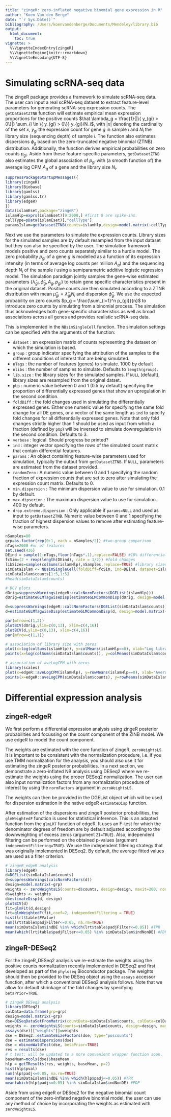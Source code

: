```yaml
---
title: "zingeR: zero-inflated negative binomial gene expression in R"
author: "Koen Van den Berge"
date: "`r Sys.Date()`"
bibliography: /Users/koenvandenberge/Documents/Mendeley/library.bib
output:
  html_document:
    toc: true
vignette: >
  %\VignetteIndexEntry{zingeR}
  %\VignetteEngine{knitr::rmarkdown}
  %\VignetteEncoding{UTF-8}
---
```


# Simulating scRNA-seq data

The zingeR package provides a framework to simulate scRNA-seq data. The user can input a real scRNA-seq dataset to extract feature-level parameters for generating scRNA-seq expression counts. The `getDatasetZTNB` function will estimate empirical mean expression proportions for the positive counts $\hat \lambda_g = \frac{1}{|\{ y_{gi} > 0\}|} \sum_{i \in \{ y_{gi} > 0\}} y_{gi}/N_i$, with $|x|$ denoting the cardinality of the set $x$, $y_{gi}$ the  expression count for gene $g$ in sample $i$ and $N_i$ the library size (sequencing depth) of sample $i$. The function also estimates dispersions $\phi_g$ based on the zero-truncated negative binomial (ZTNB) distribution.  Additionally, the function derives empirical probabilities on zero counts $p_{gi}$. Aside from these feature-specific parameters, `getDatasetZTNB` also estimates the global association of $p_{gi}$ with (a smooth function of) the average log CPM $A_g$ of a gene and the library size $N_i$.

```r
suppressPackageStartupMessages({
library(zingeR)
library(Biobase)
library(gamlss)
library(gamlss.tr)
library(edgeR)
})
data(islamEset,package="zingeR")
islamHlp=exprs(islamEset)[9:2008,] #first 8 are spike-ins.
cellType=pData(islamEset)[,"cellType"]
paramsIslam=getDatasetZTNB(counts=islamHlp,design=model.matrix(~cellType))
```

Next we use the parameters to simulate the expression counts. Library sizes for the simulated samples are by default resampled from the input dataset but they can also be specified by the user.
The simulation framework models positive and zero counts separately similar to a hurdle model.
The zero probability $p_{gi}$ of a gene $g$ is modelled as a function of its expression intensity (in terms of average log counts per million $A_g$) and the sequencing depth $N_i$ of the sample $i$ using a semiparametric additive logistic regression model.
The simulation paradigm jointly samples the gene-wise estimated parameters $\{\hat \lambda_{gi}, \hat \phi_g, A_g, p_{gi}\}$ to retain gene specific characteristics present in the original dataset.
Positive counts are then simulated according to a ZTNB distribution with mean $\hat \mu_{gi} = \hat \lambda_{gi} N_i$ and dispersion $\hat \phi_g$.
We use the expected probability on zero counts $p_g = \frac{\sum_{i=1}^n p_{gi}}{n}$ to introduce zero counts by simulating from a binomial process. 
The simulation thus acknowledges both gene-specific characteristics as well as broad associations across all genes and provides realistic scRNA-seq data.

This is implemented in the `NBsimSingleCell` function. The simulation settings can be specified with the arguments of the function:

 - `dataset` : an expression matrix of counts representing the dataset on which the simulation is based.
 - `group` : group indicator specifying the attribution of the samples to the different conditions of interest that are being simulated.
 - `nTags` : the number of features (genes) to simulate. $1000$ by default
 - `nlibs` : the number of samples to simulate. Defaults to `length(group)`.
 - `lib.size` : the library sizes for the simulated samples. If `NULL` (default), library sizes are resampled from the original datset.
 - `pUp` : numeric value between $0$ and $1$ ($0.5$ by default) specifying the proportion of differentially expressed genes that show an upregulation in the second condition.
 - `foldDiff` : the fold changes used in simulating the differentially expressed genes. Either one numeric value for specifying the same fold change for all DE genes, or a vector of the same length as `ind` to specify fold changes for all differentially expressed genes. Note that only fold changes strictly higher than $1$ should be used as input from which a fraction (defined by `pUp`) will be inversed to simulate downregulation in the second condition. Defaults to $3$.
 - `verbose` : logical. Should progress be printed?
 - `ind` : integer vector specifying the rows of the simulated count matrix that contain differential features.
 - `params` : An object containing feature-wise parameters used for simulation, typically the output from `getDatasetZTNB`. If `NULL`, parameters are estimated from the dataset provided.
 - `randomZero` : A numeric value between $0$ and $1$ specifying the random fraction of expression counts that are set to zero after simulating the expression count matrix. Defaults to $0$.
 - `min.dispersion` : The minimum dispersion value to use for simulation. $0.1$ by default.
 - `max.dipserion` : The maximum dispersion value to use for simulation. $400$ by default.
 - `drop.extreme.dispersion` : Only applicable if `params=NULL` and used as input to `getDatasetZTNB`. Numeric value between $0$ and $1$ specifying the fraction of highest dispersion values to remove after estimating feature-wise parameters.

```r
nSamples=80
grp=as.factor(rep(0:1, each = nSamples/2)) #two-group comparison
nTags=2000 #nr of features
set.seed(436)
DEind = sample(1:nTags,floor(nTags*.1),replace=FALSE) #10% differentially expressed
fcSim=(2 + rexp(length(DEind), rate = 1/2)) #fold changes
libSizes=sample(colSums(islamHlp),nSamples,replace=TRUE) #library sizes
simDataIslam <- NBsimSingleCell(foldDiff=fcSim, ind=DEind, dataset=islamHlp, nTags=nTags, group=grp, verbose=TRUE, params=paramsIslam, lib.size=libSizes)
simDataIslam$counts[1:5,1:5]
#head(simDataIslam$counts)

# BCV plots
dOrig=suppressWarnings(edgeR::calcNormFactors(DGEList(islamHlp)))
dOrig=estimateGLMTagwiseDisp(estimateGLMCommonDisp(dOrig, design=model.matrix(~cellType), interval=c(0,10)),prior.df=0)

d=suppressWarnings(edgeR::calcNormFactors(DGEList(simDataIslam$counts)))
d=estimateGLMTagwiseDisp(estimateGLMCommonDisp(d, design=model.matrix(~grp), interval=c(0,10)),prior.df=0)

par(mfrow=c(1,2))
plotBCV(dOrig,ylim=c(0,13), xlim=c(4,16))
plotBCV(d,ylim=c(0,13), xlim=c(4,16))
par(mfrow=c(1,1))

# association of library size with zeros
plot(x=log(colSums(islamHlp)), y=colMeans(islamHlp==0), xlab="Log library size", ylab="Fraction of zeros", xlim=c(5.5,13))
points(x=log(colSums(simDataIslam$counts)), y=colMeans(simDataIslam$counts==0), col=2)

# association of aveLogCPM with zeros
library(scales)
plot(x=edgeR::aveLogCPM(islamHlp), y=rowMeans(islamHlp==0), xlab="Average log CPM", ylab="Fraction of zeros", ylim=c(0,1), col=alpha(1,1/2), pch=19, cex=.3)
points(x=edgeR::aveLogCPM(simDataIslam$counts), y=rowMeans(simDataIslam$counts==0),col=alpha(2,1/2),pch=19,cex=.3)
```

# Differential expression analysis

## zingeR-edgeR

We first perform a differential expression analysis using zingeR posterior probabilities and focussing on the count component of the ZINB model. We use edgeR to model the count component.

The weights are estimated with the core function of zingeR, `zeroWeightsLS`. It is important to be consistent with the normalization procedure, i.e. if you use TMM normalization for the analysis, you should also use it for estimating the zingeR posterior probabilities. In a next section, we demonstrate a zero-inflated NB analysis using DESeq2 where we re-estimate the weights using the proper DESeq2 normalization. The user can also input normalization factors from any normalization procedure of interest by using the `normFactors` argument in `zeroWeightsLS`.

The weights can then be provided in the DGEList object which will be used for dispersion estimation in the native edgeR `estimateDisp` function.

After estimation of the dispersions and zingeR posterior probabilities, the `glmWeightedF` function is used for statistical inference. This is an adapted function from the `glmLRT` function of edgeR. It uses an F-test for which the denominator degrees of freedom are by default adjusted according to the downweighting of excess zeros (argument `ZI=TRUE`). Also, independent filtering can be performed on the obtained p-values (argument `independentFiltering=TRUE`). We use the independent filtering strategy that was originally implemented in DESeq2. By default, the average fitted values are used as a filter criterion.

```r
# zingeR_edgeR analysis
library(edgeR)
d=DGEList(simDataIslam$counts)
d=suppressWarnings(calcNormFactors(d))
design=model.matrix(~grp)
weights <- zeroWeightsLS(counts=d$counts, design=design, maxit=200, normalization="TMM")
d$weights <- weights
d=estimateDisp(d, design)
plotBCV(d)
fit=glmFit(d,design)
lrt=glmWeightedF(fit,coef=2, independentFiltering = TRUE)
hist(lrt$table$PValue)
sum(lrt$table$padjFilter<=0.05, na.rm=TRUE)
mean(simDataIslam$indDE %in% which(lrt$table$padjFilter<=0.05)) #TPR
mean(which(lrt$table$padjFilter<=0.05) %in% simDataIslam$indNonDE) #FDP
``` 

## zingeR-DESeq2

For the zingeR\_DESeq2 analysis we re-estimate the weights using the positive counts normalization recently implemented in DESeq2 and first developed as part of the `phyloseq` Bioconductor package. The weights should then be provided to the DESeq object using the `assays` accessor function, after which a conventional DESeq2 analysis follows. Note that we allow for default shrinkage of the fold changes by specifying `betaPrior=TRUE`.



```r
# zingeR_DESeq2 analysis
library(DESeq2)
colData=data.frame(grp=grp)
design=model.matrix(~grp)
dse=DESeqDataSetFromMatrix(countData=simDataIslam$counts, colData=colData, design=~grp)
weights <- zeroWeightsLS(counts=simDataIslam$counts, design=design, maxit=200, normalization="DESeq2_poscounts", colData=colData, designFormula=~grp)
assays(dse)[["weights"]]=weights
dse = DESeq2::estimateSizeFactors(dse, type="poscounts")
dse = estimateDispersions(dse)
dse = nbinomWaldTest(dse, betaPrior=TRUE)
res = results(dse)
# t test: will be updated to a more convenient wrapper function soon.
baseMean=mcols(dse)$baseMean
hlp = getTResults(res, weights, baseMean, p=2)
hist(hlp$pval)
sum(hlp$padj<=0.05, na.rm=TRUE)
mean(simDataIslam$indDE %in% which(hlp$padj<=0.05)) #TPR
mean(which(hlp$padj<=0.05) %in% simDataIslam$indNonDE) #FDP
```

Aside from using edgeR or DESeq2 for the negative binomial count component of the zero-inflated negative binomial model, the user can use any method of choice by incorporating the weights as estimated with `zeroWeightsLS`.
